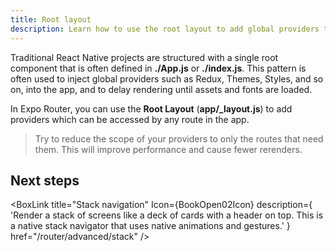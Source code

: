 ```yaml
---
title: Root layout
description: Learn how to use the root layout to add global providers to your app when using Expo Router.
---
```



Traditional React Native projects are structured with a single root component that is often defined in **./App.js** or **./index.js**. This pattern is often used to inject global providers such as Redux, Themes, Styles, and so on, into the app, and to delay rendering until assets and fonts are loaded.

In Expo Router, you can use the **Root Layout** (**app/\_layout.js**) to add providers which can be accessed by any route in the app.

> Try to reduce the scope of your providers to only the routes that need them. This will improve performance and cause fewer rerenders.

## Next steps

<BoxLink
  title="Stack navigation"
  Icon={BookOpen02Icon}
  description={
    'Render a stack of screens like a deck of cards with a header on top. This is a native stack navigator that uses native animations and gestures.'
  }
  href="/router/advanced/stack"
/>
